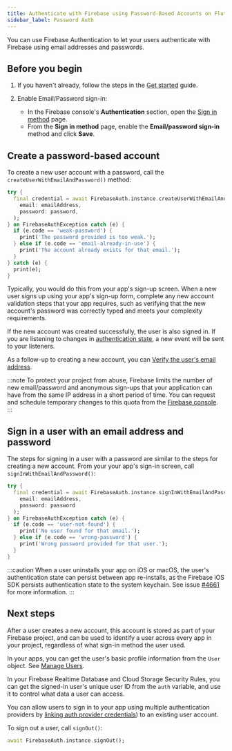 ```yaml
---
title: Authenticate with Firebase using Password-Based Accounts on Flutter
sidebar_label: Password Auth
---
```


You can use Firebase Authentication to let your users authenticate with
Firebase using email addresses and passwords.

## Before you begin

1.  If you haven't already, follow the steps in the [Get started](start) guide.

1.  Enable Email/Password sign-in:

    - In the Firebase console's **Authentication** section, open the
      [Sign in method](https://console.firebase.google.com/project/_/authentication/providers)
      page.
    - From the **Sign in method** page, enable the **Email/password sign-in**
      method and click **Save**.

## Create a password-based account

To create a new user account with a password, call the `createUserWithEmailAndPassword()`
method:

```dart
try {
  final credential = await FirebaseAuth.instance.createUserWithEmailAndPassword(
    email: emailAddress,
    password: password,
  );
} on FirebaseAuthException catch (e) {
  if (e.code == 'weak-password') {
    print('The password provided is too weak.');
  } else if (e.code == 'email-already-in-use') {
    print('The account already exists for that email.');
  }
} catch (e) {
  print(e);
}
```

Typically, you would do this from your app's sign-up screen. When a new user
signs up using your app's sign-up form, complete any new account validation
steps that your app requires, such as verifying that the new account's password
was correctly typed and meets your complexity requirements.

If the new account was created successfully, the user is also signed in. If you
are listening to changes in [authentication state](start#auth-state), a new
event will be sent to your listeners.

As a follow-up to creating a new account, you can
[Verify the user's email address](manage-users#verify-email).

:::note
To protect your project from abuse, Firebase limits the number of new
email/password and anonymous sign-ups that your application can have from the
same IP address in a short period of time. You can request and schedule
temporary changes to this quota from the
[Firebase console](https://console.firebase.google.com/project/_/authentication/providers).
:::

## Sign in a user with an email address and password

The steps for signing in a user with a password are similar to the steps for
creating a new account. From your your app's sign-in screen, call
`signInWithEmailAndPassword()`:

```dart
try {
  final credential = await FirebaseAuth.instance.signInWithEmailAndPassword(
    email: emailAddress,
    password: password
  );
} on FirebaseAuthException catch (e) {
  if (e.code == 'user-not-found') {
    print('No user found for that email.');
  } else if (e.code == 'wrong-password') {
    print('Wrong password provided for that user.');
  }
}
```

:::caution
When a user uninstalls your app on iOS or macOS, the user's authentication
state can persist between app re-installs, as the Firebase iOS SDK persists
authentication state to the system keychain.
See issue [#4661](https://github.com/FirebaseExtended/flutterfire/issues/4661)
for more information.
:::

## Next steps

After a user creates a new account, this account is stored as part of your
Firebase project, and can be used to identify a user across every app in your
project, regardless of what sign-in method the user used.

In your apps, you can get the user's basic profile information from the
`User` object. See [Manage Users](manage-users).

In your Firebase Realtime Database and Cloud Storage Security Rules, you can
get the signed-in user's unique user ID from the `auth` variable, and use it to
control what data a user can access.

You can allow users to sign in to your app using multiple authentication
providers by [linking auth provider credentials](account-linking)) to an
existing user account.

To sign out a user, call `signOut()`:

```dart
await FirebaseAuth.instance.signOut();
```
